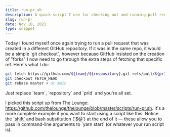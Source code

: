 ```yaml
---
title: run-pr.sh
description: A quick script I use for checking out and running pull requests
slug: run-pr
date: Nov 18, 2021
type: snippet
---
```


Today I found myself once again trying to run a pull request that was created in a different GitHub repository. If it was in the same repo, it would be a simple \`git checkout\`, however because GitHub insisted on the creation of "forks" I now need to go through the extra steps of fetching that specific ref. Here's what I do:

```bash
git fetch https://github.com/${team}/${respository}.git refs/pull/${prId}/head
git checkout FETCH_HEAD
git rebase master # or main
```

Just replace \`team\`, \`repository\` and \`prId\` and you're all set. 

I picked this script up from The Lounge: https://github.com/thelounge/thelounge/blob/master/scripts/run-pr.sh. It's a more complete example if you want to start using a script like this. Notice the [\`shift\`](https://tldp.org/LDP/Bash-Beginners-Guide/html/sect_09_07.html) and bash substitution ([\`$@\`](https://stackoverflow.com/a/3898681)) at the end of it —  these allow you to pass in command-line arguments to \`yarn start\` (or whatever your run script is).

